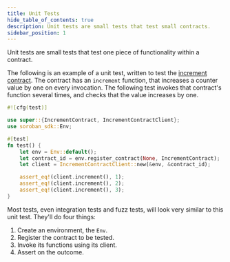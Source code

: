 ```yaml
---
title: Unit Tests
hide_table_of_contents: true
description: Unit tests are small tests that test small contracts.
sidebar_position: 1
---
```


Unit tests are small tests that test one piece of functionality within a contract.

The following is an example of a unit test, written to test the [increment contract]. The contract has an `increment` function, that increases a counter value by one on every invocation. The following test invokes that contract's function several times, and checks that the value increases by one.

```rust
#![cfg(test)]

use super::{IncrementContract, IncrementContractClient};
use soroban_sdk::Env;

#[test]
fn test() {
    let env = Env::default();
    let contract_id = env.register_contract(None, IncrementContract);
    let client = IncrementContractClient::new(&env, &contract_id);

    assert_eq!(client.increment(), 1);
    assert_eq!(client.increment(), 2);
    assert_eq!(client.increment(), 3);
}
```

Most tests, even integration tests and fuzz tests, will look very similar to this unit test. They'll do four things:
1. Create an environment, the `Env`.
2. Register the contract to be tested.
3. Invoke its functions using its client.
4. Assert on the outcome.

[increment contract]: ../../smart-contracts/getting-started/deploy-increment-contract.mdx
